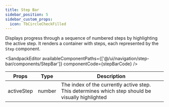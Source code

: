 ---
title: Step Bar
sidebar_position: 5
sidebar_custom_props:
  icon: TbCircleCheckFilled
---


Displays progress through a sequence of numbered steps by highlighting the active step. It renders a container with steps, each represented by the `Step` component.

<Tabs>
<TabItem value="usage" label="Usage" default>

<SandpackEditor
  availableComponentPaths={['@/ui/navigation/step-bar/components/StepBar']}
  componentCode={stepBarCode} 
/>
</TabItem>

<TabItem value="props" label="Props">

<table>
  <thead>
    <tr>
      <th>Props</th>
      <th>Type</th>
      <th>Description</th>
    </tr>
  </thead>

  <tbody>
    <tr>
      <td>activeStep</td>
      <td>number</td>
      <td>The index of the currently active step. This determines which step should be visually highlighted</td>
    </tr>

  </tbody>
</table>

</TabItem>

</Tabs>